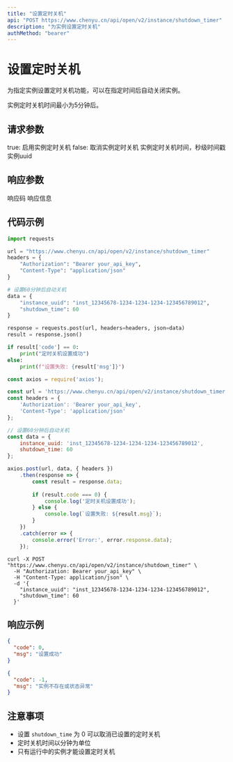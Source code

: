 ```yaml
---
title: "设置定时关机"
api: "POST https://www.chenyu.cn/api/open/v2/instance/shutdown_timer"
description: "为实例设置定时关机"
authMethod: "bearer"
---
```


# 设置定时关机

为指定实例设置定时关机功能，可以在指定时间后自动关闭实例。

<Warning>
实例定时关机时间最小为5分钟后。
</Warning>

## 请求参数

<ParamField body="enable" type="boolean" required>
  true: 启用实例定时关机 false: 取消实例定时关机
</ParamField>

<ParamField body="shutdown_time" type="integer" required>
  实例定时关机时间，秒级时间戳
</ParamField>

<ParamField body="instance_uuid" type="string" required>
  实例uuid
</ParamField>

## 响应参数

<ResponseField name="code" type="integer">
  响应码
</ResponseField>

<ResponseField name="msg" type="string">
  响应信息
</ResponseField>

## 代码示例

<CodeGroup>

```python Python
import requests

url = "https://www.chenyu.cn/api/open/v2/instance/shutdown_timer"
headers = {
    "Authorization": "Bearer your_api_key",
    "Content-Type": "application/json"
}

# 设置60分钟后自动关机
data = {
    "instance_uuid": "inst_12345678-1234-1234-1234-123456789012",
    "shutdown_time": 60
}

response = requests.post(url, headers=headers, json=data)
result = response.json()

if result['code'] == 0:
    print("定时关机设置成功")
else:
    print(f"设置失败: {result['msg']}")
```

```javascript JavaScript
const axios = require('axios');

const url = 'https://www.chenyu.cn/api/open/v2/instance/shutdown_timer';
const headers = {
    'Authorization': 'Bearer your_api_key',
    'Content-Type': 'application/json'
};

// 设置60分钟后自动关机
const data = {
    instance_uuid: 'inst_12345678-1234-1234-1234-123456789012',
    shutdown_time: 60
};

axios.post(url, data, { headers })
    .then(response => {
        const result = response.data;
        
        if (result.code === 0) {
            console.log('定时关机设置成功');
        } else {
            console.log(`设置失败: ${result.msg}`);
        }
    })
    .catch(error => {
        console.error('Error:', error.response.data);
    });
```

```curl cURL
curl -X POST "https://www.chenyu.cn/api/open/v2/instance/shutdown_timer" \
  -H "Authorization: Bearer your_api_key" \
  -H "Content-Type: application/json" \
  -d '{
    "instance_uuid": "inst_12345678-1234-1234-1234-123456789012",
    "shutdown_time": 60
  }'
```

</CodeGroup>

## 响应示例

<CodeGroup>

```json 成功响应
{
  "code": 0,
  "msg": "设置成功"
}
```

```json 失败响应
{
  "code": -1,
  "msg": "实例不存在或状态异常"
}
```

</CodeGroup>

## 注意事项

- 设置 `shutdown_time` 为 0 可以取消已设置的定时关机
- 定时关机时间以分钟为单位
- 只有运行中的实例才能设置定时关机